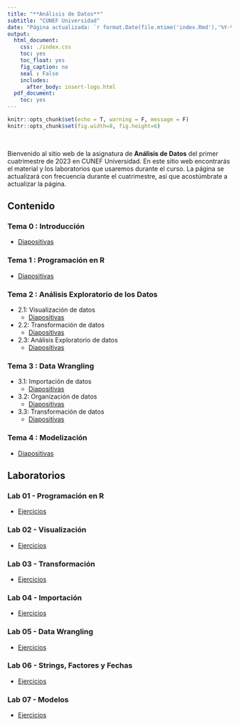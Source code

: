 ---
title: "**Análisis de Datos**"
subtitle: "CUNEF Universidad"
date: "Página actualizada: `r format.Date(file.mtime('index.Rmd'),'%Y-%m-%d')`"
output:
  html_document:
    css: ./index.css
    toc: yes
    toc_float: yes
    fig_caption: no
    seal : False
    includes:
      after_body: insert-logo.html
  pdf_document:
    toc: yes
---


<div class="title-logo"></div>

```{r packages_setup, echo=FALSE, message=FALSE, warning=FALSE}
knitr::opts_chunk$set(echo = T, warning = F, message = F)
knitr::opts_chunk$set(fig.width=8, fig.height=6) 
```

<br />

Bienvenido al sitio web de la asignatura de **Análisis de Datos** del primer cuatrimestre de 2023 en CUNEF Universidad. En este sitio web encontrarás el material y los laboratorios que usaremos durante el curso. La página se actualizará con frecuencia durante el cuatrimestre, así que acostúmbrate a actualizar la página.

## **Contenido**

### Tema 0 : Introducción
  - [Diapositivas](./tema0/tema0.html)



### Tema 1 : Programación en R
  - [Diapositivas](./tema1/tema1.html)



### Tema 2 : Análisis Exploratorio de los Datos
- 2.1: Visualización de datos
  - [Diapositivas](./tema2/tema2-1.html)
  

- 2.2: Transformación de datos
  - [Diapositivas](./tema2/tema2-2.html)


- 2.3: Análisis Exploratorio de datos
  - [Diapositivas](./tema2/tema2-3.html)


### Tema 3 : Data Wrangling
  - 3.1: Importación de datos
    - [Diapositivas](./tema3/tema3-1.html)

  - 3.2: Organización de datos
    - [Diapositivas](./tema3/tema3-2.html)
    
    
  - 3.3: Transformación de datos
    - [Diapositivas](./tema3/tema3-3.html)



### Tema 4 : Modelización
  - [Diapositivas](./tema4/tema4.html)

<!--  
### Tema 5 : Comunicación de Resultados
  - [Diapositivas](./tema5/tema5.html)

--> 

## **Laboratorios**


### Lab 01 - Programación en R 
  - [Ejercicios](./labs/lab1.html)
  

### Lab 02 - Visualización 
  - [Ejercicios](./labs/lab2.html)


### Lab 03 - Transformación
  - [Ejercicios](./labs/lab3.html)
 


### Lab 04 - Importación
  - [Ejercicios](./labs/lab4.html)
  

  
### Lab 05 - Data Wrangling
  - [Ejercicios](./labs/lab5.html)


### Lab 06 - Strings, Factores y Fechas
  - [Ejercicios](./labs/lab6.html)


### Lab 07 - Modelos
  - [Ejercicios](./labs/lab7.html)

   